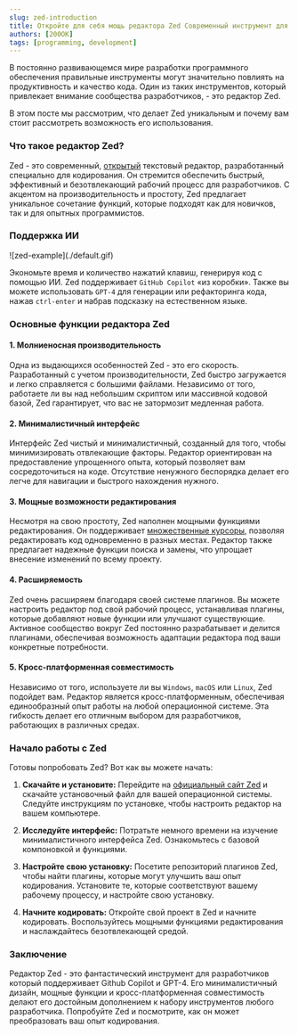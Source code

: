 ```yaml
---
slug: zed-introduction
title: Откройте для себя мощь редактора Zed Современный инструмент для программистов
authors: [200OK]
tags: [programming, development]
---
```


В постоянно развивающемся мире разработки программного обеспечения правильные инструменты могут значительно повлиять на продуктивность и качество кода. Один из таких инструментов, который привлекает внимание сообщества разработчиков, - это редактор Zed.

В этом посте мы рассмотрим, что делает Zed уникальным и почему вам стоит рассмотреть возможность его использования.

### Что такое редактор Zed?

Zed - это современный, [открытый](https://github.com/zed-industries/zed) текстовый редактор, разработанный специально для кодирования. Он стремится обеспечить быстрый, эффективный и безотвлекающий рабочий процесс для разработчиков. С акцентом на производительность и простоту, Zed предлагает уникальное сочетание функций, которые подходят как для новичков, так и для опытных программистов.

### Поддержка ИИ

<div class="text--center">
![zed-example](./default.gif)
</div>

Экономьте время и количество нажатий клавиш, генерируя код с помощью ИИ. Zed поддерживает `GitHub Copilot` «из коробки». Также вы можете использовать `GPT-4` для генерации или рефакторинга кода, нажав `ctrl-enter` и набрав подсказку на естественном языке.

### Основные функции редактора Zed

#### 1. Молниеносная производительность

Одна из выдающихся особенностей Zed - это его скорость. Разработанный с учетом производительности, Zed быстро загружается и легко справляется с большими файлами. Независимо от того, работаете ли вы над небольшим скриптом или массивной кодовой базой, Zed гарантирует, что вас не затормозит медленная работа.

#### 2. Минималистичный интерфейс

Интерфейс Zed чистый и минималистичный, созданный для того, чтобы минимизировать отвлекающие факторы. Редактор ориентирован на предоставление упрощенного опыта, который позволяет вам сосредоточиться на коде. Отсутствие ненужного беспорядка делает его легче для навигации и быстрого нахождения нужного.

#### 3. Мощные возможности редактирования

Несмотря на свою простоту, Zed наполнен мощными функциями редактирования. Он поддерживает [множественные курсоры](https://zed.dev/docs/assistant-panel?highlight=cursor#multiple-cursor-demo), позволяя редактировать код одновременно в разных местах. Редактор также предлагает надежные функции поиска и замены, что упрощает внесение изменений по всему проекту.

#### 4. Расширяемость

Zed очень расширяем благодаря своей системе плагинов. Вы можете настроить редактор под свой рабочий процесс, устанавливая плагины, которые добавляют новые функции или улучшают существующие. Активное сообщество вокруг Zed постоянно разрабатывает и делится плагинами, обеспечивая возможность адаптации редактора под ваши конкретные потребности.

#### 5. Кросс-платформенная совместимость

Независимо от того, используете ли вы `Windows`, `macOS` или `Linux`, Zed подойдет вам. Редактор является кросс-платформенным, обеспечивая единообразный опыт работы на любой операционной системе. Эта гибкость делает его отличным выбором для разработчиков, работающих в различных средах.

### Начало работы с Zed

Готовы попробовать Zed? Вот как вы можете начать:

1. **Скачайте и установите:** Перейдите на [официальный сайт Zed](https://zed.dev) и скачайте установочный файл для вашей операционной системы. Следуйте инструкциям по установке, чтобы настроить редактор на вашем компьютере.

2. **Исследуйте интерфейс:** Потратьте немного времени на изучение минималистичного интерфейса Zed. Ознакомьтесь с базовой компоновкой и функциями.

3. **Настройте свою установку:** Посетите репозиторий плагинов Zed, чтобы найти плагины, которые могут улучшить ваш опыт кодирования. Установите те, которые соответствуют вашему рабочему процессу, и настройте свою установку.

4. **Начните кодировать:** Откройте свой проект в Zed и начните кодировать. Воспользуйтесь мощными функциями редактирования и наслаждайтесь безотвлекающей средой.

### Заключение

Редактор Zed - это фантастический инструмент для разработчиков который поддерживает Github Copilot и GPT-4. Его минималистичный дизайн, мощные функции и кросс-платформенная совместимость делают его достойным дополнением к набору инструментов любого разработчика. Попробуйте Zed и посмотрите, как он может преобразовать ваш опыт кодирования.

